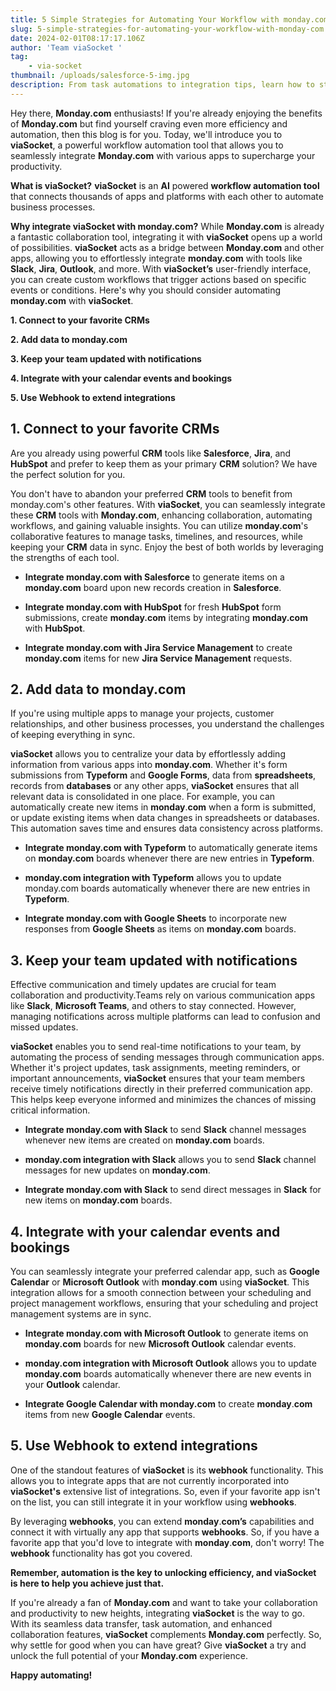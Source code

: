 ```yaml
---
title: 5 Simple Strategies for Automating Your Workflow with monday.com
slug: 5-simple-strategies-for-automating-your-workflow-with-monday-com
date: 2024-02-01T08:17:17.106Z
author: 'Team viaSocket '
tag:
    - via-socket
thumbnail: /uploads/salesforce-5-img.jpg
description: From task automations to integration tips, learn how to streamline your processes and maximize efficiency with monday.com's powerful automation features.
---
```


Hey there, **Monday.com** enthusiasts! If you're already enjoying the benefits of **Monday.com** but find yourself craving even more efficiency and automation, then this blog is for you. Today, we'll introduce you to **viaSocket**, a powerful workflow automation tool that allows you to seamlessly integrate **Monday.com** with various apps to supercharge your productivity.

**What is viaSocket?** **viaSocket** is an **AI** powered **workflow automation tool** that connects thousands of apps and platforms with each other to automate business processes.

**Why integrate viaSocket with monday.com?** While **Monday.com** is already a fantastic collaboration tool, integrating it with **viaSocket** opens up a world of possibilities. **viaSocket** acts as a bridge between **Monday.com** and other apps, allowing you to effortlessly integrate **monday.com** with tools like **Slack**, **Jira**, **Outlook**, and more. With **viaSocket’s** user-friendly interface, you can create custom workflows that trigger actions based on specific events or conditions. Here's why you should consider automating **monday.com** with **viaSocket**.

**1. Connect to your favorite CRMs**

**2. Add data to monday.com**

**3. Keep your team updated with notifications**

**4. Integrate with your calendar events and bookings**

**5. Use Webhook to extend integrations**

## **1. Connect to your favorite CRMs**<a id="1-connect-to-your-favorite-crms"></a>

Are you already using powerful **CRM** tools like **Salesforce**, **Jira**, and **HubSpot** and prefer to keep them as your primary **CRM** solution? We have the perfect solution for you.

You don't have to abandon your preferred **CRM** tools to benefit from monday.com's other features. With **viaSocket**, you can seamlessly integrate these **CRM** tools with **Monday.com**, enhancing collaboration, automating workflows, and gaining valuable insights. You can utilize **monday.com**'s collaborative features to manage tasks, timelines, and resources, while keeping your **CRM** data in sync. Enjoy the best of both worlds by leveraging the strengths of each tool.

-   **Integrate monday.com with Salesforce** to generate items on a **monday.com** board upon new records creation in **Salesforce**.

-   **Integrate monday.com with HubSpot** for fresh **HubSpot** form submissions, create **monday.com** items by integrating **monday.com** with **HubSpot**.

-   **Integrate monday.com with Jira Service Management** to create **monday.com** items for new **Jira Service Management** requests.

## **2. Add data to monday.com**<a id="2-add-data-to-mondaycom"></a>

If you're using multiple apps to manage your projects, customer relationships, and other business processes, you understand the challenges of keeping everything in sync.

**viaSocket** allows you to centralize your data by effortlessly adding information from various apps into **monday.com**. Whether it's form submissions from **Typeform** and **Google Forms**, data from **spreadsheets**, records from **databases** or any other apps, **viaSocket** ensures that all relevant data is consolidated in one place. For example, you can automatically create new items in **monday**.**com** when a form is submitted, or update existing items when data changes in spreadsheets or databases. This automation saves time and ensures data consistency across platforms.

-   **Integrate monday.com with Typeform** to automatically generate items on **monday.com** boards whenever there are new entries in **Typeform**.

-   **monday.com integration with Typeform** allows you to update monday.com boards automatically whenever there are new entries in **Typeform**.

-   **Integrate monday.com with Google Sheets** to incorporate new responses from **Google Sheets** as items on **monday.com** boards.

## **3. Keep your team updated with notifications**<a id="3-keep-your-team-updated-with-notifications"></a>

Effective communication and timely updates are crucial for team collaboration and productivity.Teams rely on various communication apps like **Slack**, **Microsoft Teams**, and others to stay connected. However, managing notifications across multiple platforms can lead to confusion and missed updates.

**viaSocket** enables you to send real-time notifications to your team, by automating the process of sending messages through communication apps. Whether it's project updates, task assignments, meeting reminders, or important announcements, **viaSocket** ensures that your team members receive timely notifications directly in their preferred communication app. This helps keep everyone informed and minimizes the chances of missing critical information.

-   **Integrate monday.com with Slack** to send **Slack** channel messages whenever new items are created on **monday.com** boards.

-   **monday.com integration with Slack** allows you to send **Slack** channel messages for new updates on **monday.com**.

-   **Integrate monday.com with Slack** to send direct messages in **Slack** for new items on **monday.com** boards.

## **4. Integrate with your calendar events and bookings**<a id="4-integrate-with-your-calendar-events-and-bookings"></a>

You can seamlessly integrate your preferred calendar app, such as **Google Calendar** or **Microsoft Outlook** with **monday**.**com** using **viaSocket**. This integration allows for a smooth connection between your scheduling and project management workflows, ensuring that your scheduling and project management systems are in sync.

-   **Integrate monday.com with Microsoft Outlook** to generate items on **monday.com** boards for new **Microsoft Outlook** calendar events.

-   **monday.com integration with Microsoft Outlook** allows you to update **monday.com** boards automatically whenever there are new events in your **Outlook** calendar.

-   **Integrate Google Calendar with monday.com** to create **monday**.**com** items from new **Google Calendar** events.

## **5. Use Webhook to extend integrations**<a id="5-use-webhook-to-extend-integrations"></a>

One of the standout features of **viaSocket** is its **webhook** functionality. This allows you to integrate apps that are not currently incorporated into **viaSocket's** extensive list of integrations. So, even if your favorite app isn't on the list, you can still integrate it in your workflow using **webhooks**.

By leveraging **webhooks**, you can extend **monday**.**com’s** capabilities and connect it with virtually any app that supports **webhooks**. So, if you have a favorite app that you'd love to integrate with **monday**.**com**, don't worry! The **webhook** functionality has got you covered.

**Remember, automation is the key to unlocking efficiency, and viaSocket is here to help you achieve just that.**

If you're already a fan of **Monday.com** and want to take your collaboration and productivity to new heights, integrating **viaSocket** is the way to go. With its seamless data transfer, task automation, and enhanced collaboration features, **viaSocket** complements **Monday.com** perfectly. So, why settle for good when you can have great? Give **viaSocket** a try and unlock the full potential of your **Monday.com** experience.

**Happy automating!**
